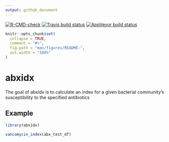 ```yaml
---
output: github_document
---
```


<!-- badges: start -->
[![R-CMD-check](https://github.com/vitu1/abxidx/workflows/R-CMD-check/badge.svg)](https://github.com/vitu1/abxidx/actions)
[![Travis build status](https://travis-ci.com/vitu1/abxidx.svg?branch=main)](https://travis-ci.com/vitu1/abxidx)
[![AppVeyor build status](https://ci.appveyor.com/api/projects/status/github/vitu1/abxidx?branch=master&svg=true)](https://ci.appveyor.com/project/VincentTu/abxidx)

<!-- badges: end -->

```r
knitr::opts_chunk$set(
  collapse = TRUE,
  comment = "#>",
  fig.path = "man/figures/README-",
  out.width = "100%"
)
```

# abxidx

The goal of abxidx is to calculate an index for a given bacterial community's susceptibility to the specified antibiotics

<!-- ## Installation -->

<!-- You can install the released version of abxidx from [CRAN](https://CRAN.R-project.org) with: -->

<!-- ``` r -->
<!-- install.packages("abxidx") -->
<!-- ``` -->

## Example

```r
library(abxidx)

vancomycin_index(abx_test_df)

```



